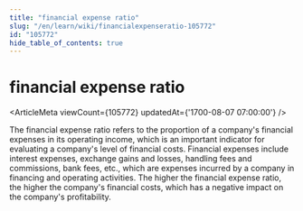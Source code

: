 ```yaml
---
title: "financial expense ratio"
slug: "/en/learn/wiki/financialexpenseratio-105772"
id: "105772"
hide_table_of_contents: true
---
```



# financial expense ratio

<ArticleMeta viewCount={105772} updatedAt={'1700-08-07 07:00:00'} />

The financial expense ratio refers to the proportion of a company's financial expenses in its operating income, which is an important indicator for evaluating a company's level of financial costs. Financial expenses include interest expenses, exchange gains and losses, handling fees and commissions, bank fees, etc., which are expenses incurred by a company in financing and operating activities. The higher the financial expense ratio, the higher the company's financial costs, which has a negative impact on the company's profitability.
